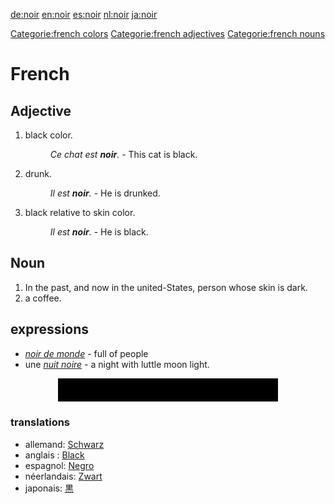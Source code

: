 [[de:noir]] [[en:noir]] [[es:noir]] [[nl:noir]] [[ja:noir]] 


[[Categorie:french colors]]
[[Categorie:french adjectives]]
[[Categorie:french nouns]]

=French=

==Adjective==

#black color.
#: ''Ce chat est '''noir'''.'' - This cat is black.
# drunk.
#:''Il est '''noir'''.'' - He is drunked.
# black relative to skin color.
#:''Il est '''noir'''.'' - He is black.

==Noun==
# In the past, and now in the united-States, person whose skin is dark.
# a coffee.

==expressions==
* ''[[noir de monde]]'' - full of people
* une  ''[[nuit noire]]'' - a night with luttle moon light.


<div style="height:1cm;background-color:#000000;margin-left:2cm;margin-right:2cm"> </div>

===translations===

*allemand: [[Schwarz]] 
*anglais : [[Black]]
*espagnol:  [[Negro]]
*néerlandais: [[Zwart]]
*japonais: [[黒]]
